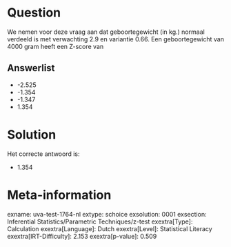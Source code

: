 Question
========

We nemen voor deze vraag aan dat geboortegewicht (in kg.) normaal
verdeeld is met verwachting 2.9 en variantie 0.66. Een geboortegewicht
van 4000 gram heeft een Z-score van

Answerlist
----------

* -2.525
* -1.354
* -1.347
* 1.354

Solution
========

Het correcte antwoord is: 

* 1.354

Meta-information
================
exname: uva-test-1764-nl
extype: schoice
exsolution: 0001
exsection: Inferential Statistics/Parametric Techniques/z-test
exextra[Type]: Calculation
exextra[Language]: Dutch
exextra[Level]: Statistical Literacy
exextra[IRT-Difficulty]: 2.153
exextra[p-value]: 0.509
